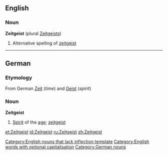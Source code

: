 {{see|zeitgeist}}
==English==

===Noun===
'''Zeitgeist''' (plural [[Zeitgeists]])

# Alternative spelling of [[zeitgeist]]

----

==German==

===Etymology===
From German [[Zeit]] (''time'') and [[Geist]] (''spirit'')

===Noun===
'''Zeitgeist''' {{m}}

# [[spirit|Spirit]] of the [[age]]; [[zeitgeist]]

{{de-decl-noun|der Zeitgeist|die Zeitgeister|des Zeitgeistes|der Zeitgeister|dem Zeitgeist|den Zeitgeistern|den Zeitgeist|die Zeitgeister}}

[[Category:English nouns that lack inflection template]]
[[Category:English words with optional capitalisation]]
[[Category:German nouns]]

[[et:Zeitgeist]]
[[id:Zeitgeist]]
[[ru:Zeitgeist]]
[[zh:Zeitgeist]]